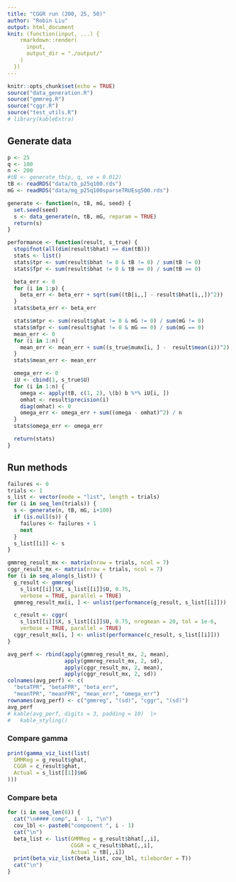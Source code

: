 ```yaml
---
title: "CGGR run (200, 25, 50)"
author: "Robin Liu"
output: html_document
knit: (function(input, ...) {
    rmarkdown::render(
      input,
      output_dir = "./output/"
    )
  })
---
```


```r
knitr::opts_chunk$set(echo = TRUE)
source("data_generation.R")
source("gmmreg.R")
source("cggr.R")
source("test_utils.R")
# library(kableExtra)
```

## Generate data
```r
p <- 25
q <- 100
n <- 200
#tB <- generate_tb(p, q, ve = 0.012)
tB <- readRDS("data/tb_p25q100.rds")
mG <- readRDS("data/mg_p25q100sparseTRUEsg500.rds")

generate <- function(n, tB, mG, seed) {
  set.seed(seed)
  s <- data_generate(n, tB, mG, reparam = TRUE)
  return(s)
}
```

```r
performance <- function(result, s_true) {
  stopifnot(all(dim(result$bhat) == dim(tB)))
  stats <- list()
  stats$tpr <- sum(result$bhat != 0 & tB != 0) / sum(tB != 0)
  stats$fpr <- sum(result$bhat != 0 & tB == 0) / sum(tB == 0)

  beta_err <- 0
  for (i in 1:p) {
    beta_err <- beta_err + sqrt(sum((tB[i,,] - result$bhat[i,,])^2))
  }
  stats$beta_err <- beta_err

  stats$mtpr <- sum(result$ghat != 0 & mG != 0) / sum(mG != 0)
  stats$mfpr <- sum(result$ghat != 0 & mG == 0) / sum(mG == 0)
  mean_err <- 0
  for (i in 1:n) {
    mean_err <- mean_err + sum((s_true$mumx[i, ] -  result$mean(i))^2) / n
  }
  stats$mean_err <- mean_err

  omega_err <- 0
  iU <- cbind(1, s_true$U)
  for (i in 1:n) {
    omega <- apply(tB, c(1, 2), \(b) b %*% iU[i, ])
    omhat <- result$precision(i)
    diag(omhat) <- 0
    omega_err <- omega_err + sum((omega - omhat)^2) / n
  }
  stats$omega_err <- omega_err

  return(stats)
}
```

## Run methods
```r
failures <- 0
trials <- 1
s_list <- vector(mode = "list", length = trials)
for (i in seq_len(trials)) {
  s <- generate(n, tB, mG, i+100)
  if (is.null(s)) {
    failures <- failures + 1
    next
  }
  s_list[[i]] <- s
}
```

```r
gmmreg_result_mx <- matrix(nrow = trials, ncol = 7)
cggr_result_mx <- matrix(nrow = trials, ncol = 7)
for (i in seq_along(s_list)) {
  g_result <- gmmreg(
    s_list[[i]]$X, s_list[[i]]$U, 0.75,
    verbose = TRUE, parallel = TRUE)
  gmmreg_result_mx[i, ] <- unlist(performance(g_result, s_list[[i]]))

  c_result <- cggr(
    s_list[[i]]$X, s_list[[i]]$U, 0.75, nregmean = 20, tol = 1e-6,
    verbose = TRUE, parallel = TRUE)
  cggr_result_mx[i, ] <- unlist(performance(c_result, s_list[[i]]))
}
```

```r
avg_perf <- rbind(apply(gmmreg_result_mx, 2, mean),
                  apply(gmmreg_result_mx, 2, sd),
                  apply(cggr_result_mx, 2, mean),
                  apply(cggr_result_mx, 2, sd))
colnames(avg_perf) <- c(
  "betaTPR", "betaFPR", "beta_err",
  "meanTPR", "meanFPR", "mean_err", "omega_err")
rownames(avg_perf) <- c("gmmreg", "(sd)", "cggr", "(sd)")
avg_perf
# kable(avg_perf, digits = 3, padding = 10)  |>
#   kable_styling()
```

### Compare gamma
```r
print(gamma_viz_list(list(
  GMMReg = g_result$ghat,
  CGGR = c_result$ghat,
  Actual = s_list[[1]]$mG
)))
```

### Compare beta {.tabset}
```r
for (i in seq_len(6)) {
  cat("\n#### comp", i - 1, "\n")
  cov_lbl <- paste0("component ", i - 1)
  cat("\n")
  beta_list <- list(GMMReg = g_result$bhat[,,i],
                    CGGR = c_result$bhat[,,i],
                    Actual = tB[,,i])
  print(beta_viz_list(beta_list, cov_lbl, tileborder = T))
  cat("\n")
}
```
